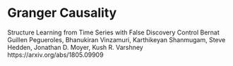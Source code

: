 # Granger Causality

Structure Learning from Time Series with False Discovery Control
Bernat Guillen Pegueroles, Bhanukiran Vinzamuri, Karthikeyan Shanmugam, Steve Hedden, Jonathan D. Moyer, Kush R. Varshney
https://arxiv.org/abs/1805.09909
